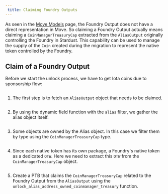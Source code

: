```yaml
---
 title: Claiming Foundry Outputs
---
```


As seen in the [Move Models](../move-models) page, the Foundry Output does not have a direct representation in Move. So claiming a Foundry Output actually means claiming a `CoinManagerTreasuryCap` extracted from the `AliasOutput` originally controlling the Foundry in Stardust. This capability can be used to manage the supply of the `Coin` created during the migration to represent the native token controlled by the Foundry.
  
## Claim of a Foundry Output

Before we start the unlock process, we have to get Iota coins due to sponsorship flow:
<Tabs>
<TabItem value="rs" label="Rust">

```rust file=<rootDir>/docs/examples/rust/stardust/foundry-output-claim.rs#L77-L96
```

</TabItem>
</Tabs>

1. The first step is to fetch an `AliasOutput` object that needs to be claimed.

<Tabs>
<TabItem value="rs" label="Rust">

```rust file=<rootDir>/docs/examples/rust/stardust/foundry-output-claim.rs#L147-L159
```

</TabItem>
<TabItem value="ts" label="TypeScript">

</TabItem>
</Tabs>


2. By using the dynamic field function with the `alias` filter, we gather the alias object itself.

<Tabs>
<TabItem value="rs" label="Rust">

```rust file=<rootDir>/docs/examples/rust/stardust/foundry-output-claim.rs#L164-L174
```

</TabItem>
<TabItem value="ts" label="TypeScript">

</TabItem>
</Tabs>

3. Some objects are owned by the Alias object. In this case we filter them by type using the `CoinManagerTreasuryCap` type.

<Tabs>
<TabItem value="rs" label="Rust">

```rust file=<rootDir>/docs/examples/rust/stardust/foundry-output-claim.rs#L178-L216
```

</TabItem>
<TabItem value="ts" label="TypeScript">

</TabItem>
</Tabs>

4. Since each native token has its own package, a Foundry's native token as a dedicated `OTW`. Here we need to extract this `OTW` from the `CoinManagerTreasuryCap` object.

<Tabs>
<TabItem value="rs" label="Rust">

```rust file=<rootDir>/docs/examples/rust/stardust/foundry-output-claim.rs#L220-L227
```

</TabItem>
<TabItem value="ts" label="TypeScript">

</TabItem>
</Tabs>

5. Create a PTB that claims the `CoinManagerTreasuryCap` related to the Foundry Output from the `AliasOutput` using the `unlock_alias_address_owned_coinmanager_treasury` function.


<Tabs>
<TabItem value="rs" label="Rust">

```rust file=<rootDir>/docs/examples/rust/stardust/foundry-output-claim.rs#L231-L300
```

</TabItem>
<TabItem value="ts" label="TypeScript">

</TabItem>
</Tabs>